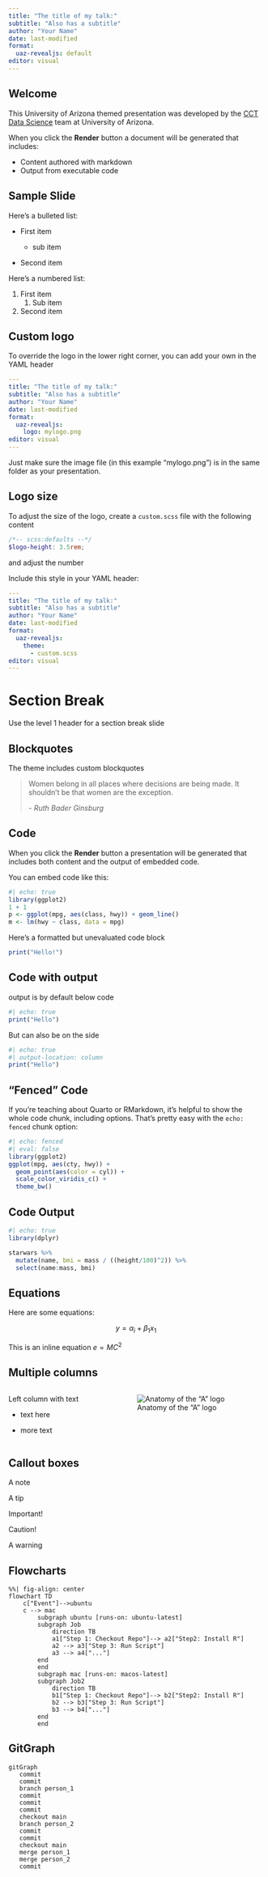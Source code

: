 ```yaml
---
title: "The title of my talk:"
subtitle: "Also has a subtitle"
author: "Your Name"
date: last-modified
format: 
  uaz-revealjs: default
editor: visual
---
```


## Welcome

This University of Arizona themed presentation was developed by the [CCT Data Science](https://datascience.cct.arizona.edu/) team at University of Arizona.

When you click the **Render** button a document will be generated that includes:

-   Content authored with markdown
-   Output from executable code

## Sample Slide

Here's a bulleted list:

-   First item

    -   sub item

-   Second item

Here's a numbered list:

1.  First item
    1.  Sub item
2.  Second item

## Custom logo

To override the logo in the lower right corner, you can add your own in the YAML header

``` yaml
---
title: "The title of my talk:"
subtitle: "Also has a subtitle"
author: "Your Name"
date: last-modified
format: 
  uaz-revealjs: 
    logo: mylogo.png
editor: visual
---
```

Just make sure the image file (in this example "mylogo.png") is in the same folder as your presentation.

## Logo size

To adjust the size of the logo, create a `custom.scss` file with the following content

``` scss
/*-- scss:defaults --*/
$logo-height: 3.5rem;
```

and adjust the number

Include this style in your YAML header:

``` yaml
---
title: "The title of my talk:"
subtitle: "Also has a subtitle"
author: "Your Name"
date: last-modified
format: 
  uaz-revealjs: 
    theme:
      - custom.scss
editor: visual
---
```

# Section Break

Use the level 1 header for a section break slide

## Blockquotes

The theme includes custom blockquotes

> Women belong in all places where decisions are being made.
> It shouldn't be that women are the exception.
>
> \- *Ruth Bader Ginsburg*

## Code

When you click the **Render** button a presentation will be generated that includes both content and the output of embedded code.

You can embed code like this:

```r
#| echo: true
library(ggplot2)
1 + 1
p <- ggplot(mpg, aes(class, hwy)) + geom_line()
m <- lm(hwy ~ class, data = mpg)
```

Here's a formatted but unevaluated code block

``` r
print("Hello!")
```

## Code with output

output is by default below code

```r
#| echo: true
print("Hello")
```

But can also be on the side

```r
#| echo: true
#| output-location: column
print("Hello")
```

## "Fenced" Code

If you're teaching about Quarto or RMarkdown, it's helpful to show the whole code chunk, including options.
That's pretty easy with the `echo: fenced` chunk option:

```r
#| echo: fenced
#| eval: false
library(ggplot2)
ggplot(mpg, aes(cty, hwy)) +
  geom_point(aes(color = cyl)) +
  scale_color_viridis_c() +
  theme_bw()
```

## Code Output

```r
#| echo: true
library(dplyr)

starwars %>% 
  mutate(name, bmi = mass / ((height/100)^2)) %>% 
  select(name:mass, bmi)
```

## Equations

Here are some equations:

$$
y = \alpha_i + \beta_1x_1
$$

This is an inline equation $e = MC^2$

## Multiple columns

::: columns
::: {.column width="40%"}
Left column with text

-   text here

-   more text
:::

::: {.column width="60%"}
![Anatomy of the "A" logo](https://marcom.arizona.edu/sites/default/files/styles/az_natural/public/2023-11/Block%20A%20Anatomy%20Graphic.png?itok=Nxc_47cw){#fig-logo}
:::
:::

## Callout boxes {.smaller}

::: callout-note
A note
:::

::: callout-tip
A tip
:::

::: callout-important
Important!
:::

::: callout-caution
Caution!
:::

::: callout-warning
A warning
:::

## Flowcharts

```mermaid
%%| fig-align: center
flowchart TD
    c["Event"]-->ubuntu
    c --> mac
        subgraph ubuntu [runs-on: ubuntu-latest]
        subgraph Job
            direction TB
            a1["Step 1: Checkout Repo"]--> a2["Step2: Install R"]
            a2 --> a3["Step 3: Run Script"]
            a3 --> a4["..."]
        end
        end
        subgraph mac [runs-on: macos-latest]
        subgraph Job2
            direction TB
            b1["Step 1: Checkout Repo"]--> b2["Step2: Install R"]
            b2 --> b3["Step 3: Run Script"]
            b3 --> b4["..."]
        end
        end
```

## GitGraph

```mermaid
gitGraph
   commit
   commit
   branch person_1
   commit
   commit
   commit
   checkout main
   branch person_2
   commit
   commit
   checkout main
   merge person_1
   merge person_2
   commit
```